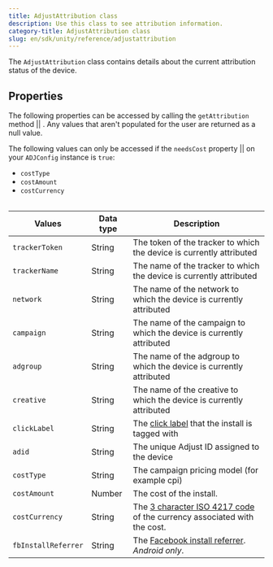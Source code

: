 ```yaml
---
title: AdjustAttribution class
description: Use this class to see attribution information.
category-title: AdjustAttribution class
slug: en/sdk/unity/reference/adjustattribution
---
```



The `AdjustAttribution` class contains details about the current attribution status of the device.

## Properties

The following properties can be accessed by calling the <Tooltip>`getAttribution` method || <AttributionSig /></Tooltip>. Any values that aren't populated for the user are returned as a null value.

<Callout type="note">

The following values can only be accessed if the <Tooltip>`needsCost` property || <SetNeedsCostSig /></Tooltip> on your `ADJConfig` instance is `true`:

-  `costType`
-  `costAmount`
-  `costCurrency`

</Callout>

<Table>

| Values              | Data type | Description                                                                                                      |
| ------------------- | --------- | ---------------------------------------------------------------------------------------------------------------- |
| `trackerToken`      | String    | The token of the tracker to which the device is currently attributed                                             |
| `trackerName`       | String    | The name of the tracker to which the device is currently attributed                                              |
| `network`           | String    | The name of the network to which the device is currently attributed                                              |
| `campaign`          | String    | The name of the campaign to which the device is currently attributed                                             |
| `adgroup`           | String    | The name of the adgroup to which the device is currently attributed                                              |
| `creative`          | String    | The name of the creative to which the device is currently attributed                                             |
| `clickLabel`        | String    | The [click label](https://help.adjust.com/en/article/user-rewards) that the install is tagged with               |
| `adid`              | String    | The unique Adjust ID assigned to the device                                                                      |
| `costType`          | String    | The campaign pricing model (for example cpi)                                                                     |
| `costAmount`        | Number    | The cost of the install.                                                                                         |
| `costCurrency`      | String    | The [3 character ISO 4217 code](https://www.iban.com/currency-codes) of the currency associated with the cost.   |
| `fbInstallReferrer` | String    | The [Facebook install referrer](https://developers.facebook.com/docs/app-ads/install-referrer/). _Android only_. |

</Table>
